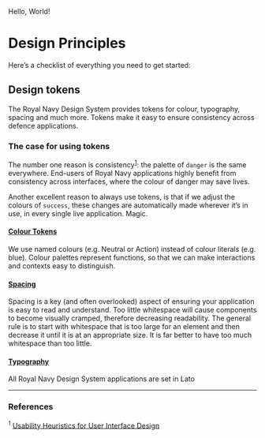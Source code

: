 
<Meta title="Designers" />

Hello, World!

# Design Principles

Here’s a checklist of everything you need to get started:

## Design tokens
The Royal Navy Design System provides tokens for colour, typography, spacing and much more. Tokens make it easy to ensure consistency across defence applications.

### The case for using tokens
The number one reason is consistency<sup>[1](#references)</sup>: the palette of `danger` is the same everywhere. End-users of Royal Navy applications highly benefit from consistency across interfaces, where the colour of danger may save lives.

Another excellent reason to always use tokens, is that if we adjust the colours of `success`, these changes are automatically made wherever it’s in use, in every single live application. Magic.

#### [Colour Tokens](?path=/docs/tokens-colours--docs)
We use named colours (e.g. Neutral or Action) instead of colour literals (e.g. blue). Colour palettes represent functions, so that we can make interactions and contexts easy to distinguish.


#### [Spacing](?path=/docs/tokens-spacing--docs)
Spacing is a key (and often overlooked) aspect of ensuring your application is easy to read and understand. Too little whitespace will cause components to become visually cramped, therefore decreasing readability. The general rule is to start with whitespace that is too large for an element and then decrease it until it is at an appropriate size. It is far better to have too much whitespace than too little.

#### [Typography](?path=/docs/tokens-typography--docs)
All Royal Navy Design System applications are set in Lato


---

### References
<sup>1</sup> [Usability Heuristics for User Interface Design](https://www.nngroup.com/articles/ten-usability-heuristics/)




